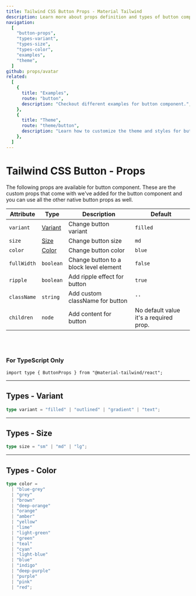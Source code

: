 ```yaml
---
title: Tailwind CSS Button Props - Material Tailwind
description: Learn more about props definition and types of button component.
navigation:
  [
    "button-props",
    "types-variant",
    "types-size",
    "types-color",
    "examples",
    "theme",
  ]
github: props/avatar
related:
  [
    {
      title: "Examples",
      route: "button",
      description: "Checkout different examples for button component.",
    },
    {
      title: "Theme",
      route: "theme/button",
      description: "Learn how to customize the theme and styles for button component.",
    },
  ]
---
```


# Tailwind CSS Button - Props

<span id="breadcrumbs-props" className="scroll-mt-48" />
The following props are available for button component. These are the custom props
that come with we've added for the button component and you can use all the other
native button props as well.

| Attribute   | Type                      | Description                            | Default                                |
| ----------- | ------------------------- | -------------------------------------- | -------------------------------------- |
| `variant`   | [Variant](#types-variant) | Change button variant                  | <Code>filled</Code>                    |
| `size`      | [Size](#types-size)       | Change button size                     | <Code>md</Code>                        |
| `color`     | [Color](#types-color)     | Change button color                    | <Code>blue</Code>                      |
| `fullWidth` | <Code>boolean</Code>      | Change button to a block level element | <Code>false</Code>                     |
| `ripple`    | <Code>boolean</Code>      | Add ripple effect for button           | <Code>true</Code>                      |
| `className` | <Code>string</Code>       | Add custom className for button        | `''`                                   |
| `children`  | <Code>node</Code>         | Add content for button                 | No default value it's a required prop. |

<br />
<br />

### For TypeScript Only

```tsx
import type { ButtonProps } from "@material-tailwind/react";
```

---

## Types - Variant

<span id="types-variant" className="scroll-mt-48" />

```ts
type variant = "filled" | "outlined" | "gradient" | "text";
```

---

## Types - Size

<span id="types-size" className="scroll-mt-48" />

```ts
type size = "sm" | "md" | "lg";
```

---

## Types - Color

<span id="types-color" className="scroll-mt-48" />

```ts
type color =
  | "blue-grey"
  | "grey"
  | "brown"
  | "deep-orange"
  | "orange"
  | "amber"
  | "yellow"
  | "lime"
  | "light-green"
  | "green"
  | "teal"
  | "cyan"
  | "light-blue"
  | "blue"
  | "indigo"
  | "deep-purple"
  | "purple"
  | "pink"
  | "red";
```

<span id="examples" className="scroll-mt-48" />
<span id="theme" className="scroll-mt-48" />
